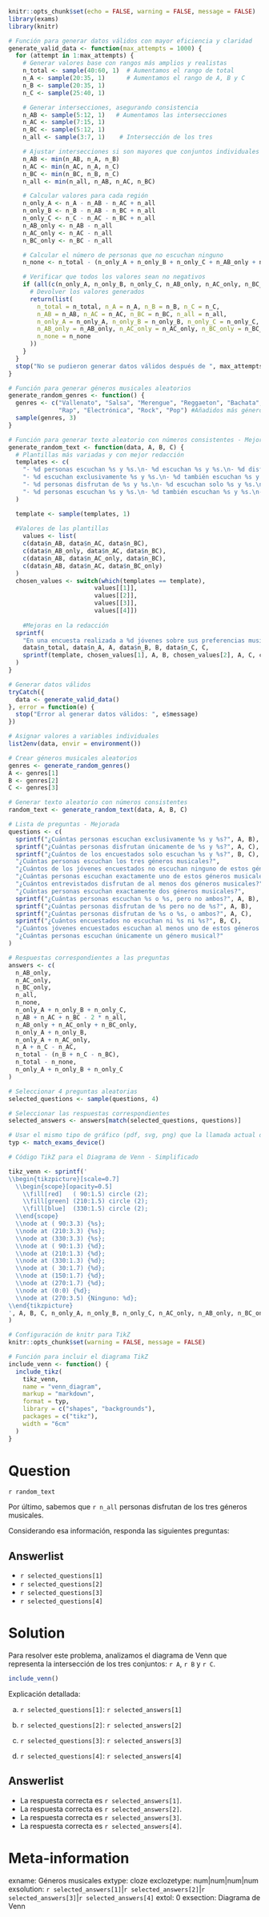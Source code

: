 ```r
knitr::opts_chunk$set(echo = FALSE, warning = FALSE, message = FALSE)
library(exams)
library(knitr)

# Función para generar datos válidos con mayor eficiencia y claridad
generate_valid_data <- function(max_attempts = 1000) {
  for (attempt in 1:max_attempts) {
    # Generar valores base con rangos más amplios y realistas
    n_total <- sample(40:60, 1)  # Aumentamos el rango de total
    n_A <- sample(20:35, 1)      # Aumentamos el rango de A, B y C
    n_B <- sample(20:35, 1)
    n_C <- sample(25:40, 1)

    # Generar intersecciones, asegurando consistencia
    n_AB <- sample(5:12, 1)   # Aumentamos las intersecciones
    n_AC <- sample(7:15, 1)
    n_BC <- sample(5:12, 1)
    n_all <- sample(3:7, 1)    # Intersección de los tres

    # Ajustar intersecciones si son mayores que conjuntos individuales
    n_AB <- min(n_AB, n_A, n_B)
    n_AC <- min(n_AC, n_A, n_C)
    n_BC <- min(n_BC, n_B, n_C)
    n_all <- min(n_all, n_AB, n_AC, n_BC)

    # Calcular valores para cada región
    n_only_A <- n_A - n_AB - n_AC + n_all
    n_only_B <- n_B - n_AB - n_BC + n_all
    n_only_C <- n_C - n_AC - n_BC + n_all
    n_AB_only <- n_AB - n_all
    n_AC_only <- n_AC - n_all
    n_BC_only <- n_BC - n_all

    # Calcular el número de personas que no escuchan ninguno
    n_none <- n_total - (n_only_A + n_only_B + n_only_C + n_AB_only + n_AC_only + n_BC_only + n_all)

    # Verificar que todos los valores sean no negativos
    if (all(c(n_only_A, n_only_B, n_only_C, n_AB_only, n_AC_only, n_BC_only, n_all, n_none) >= 0) && n_none <= 15) { #Añadida una restricción para que n_none no sea tan grande
      # Devolver los valores generados
      return(list(
        n_total = n_total, n_A = n_A, n_B = n_B, n_C = n_C,
        n_AB = n_AB, n_AC = n_AC, n_BC = n_BC, n_all = n_all,
        n_only_A = n_only_A, n_only_B = n_only_B, n_only_C = n_only_C,
        n_AB_only = n_AB_only, n_AC_only = n_AC_only, n_BC_only = n_BC_only,
        n_none = n_none
      ))
    }
  }
  stop("No se pudieron generar datos válidos después de ", max_attempts, " intentos")
}

# Función para generar géneros musicales aleatorios
generate_random_genres <- function() {
  genres <- c("Vallenato", "Salsa", "Merengue", "Reggaeton", "Bachata", "Cumbia",
              "Rap", "Electrónica", "Rock", "Pop") #Añadidos más géneros
  sample(genres, 3)
}

# Función para generar texto aleatorio con números consistentes - Mejorada
generate_random_text <- function(data, A, B, C) {
  # Plantillas más variadas y con mejor redacción
  templates <- c(
    "- %d personas escuchan %s y %s.\n- %d escuchan %s y %s.\n- %d disfrutan de %s y %s.",
    "- %d escuchan exclusivamente %s y %s.\n- %d también escuchan %s y %s.\n- %d personas disfrutan de %s y %s.",
    "- %d personas disfrutan de %s y %s.\n- %d escuchan solo %s y %s.\n- %d personas disfrutan de %s y %s.",
    "- %d personas escuchan %s y %s.\n- %d también escuchan %s y %s.\n- %d escuchan solo %s y %s."
  )

  template <- sample(templates, 1)
    
  #Valores de las plantillas
    values <- list(
    c(data$n_AB, data$n_AC, data$n_BC),
    c(data$n_AB_only, data$n_AC, data$n_BC),
    c(data$n_AB, data$n_AC_only, data$n_BC),
    c(data$n_AB, data$n_AC, data$n_BC_only)
  )
  chosen_values <- switch(which(templates == template),
                        values[[1]],
                        values[[2]],
                        values[[3]],
                        values[[4]])
  
    #Mejoras en la redacción
  sprintf(
    "En una encuesta realizada a %d jóvenes sobre sus preferencias musicales, se encontró que:\n\n- %d de ellos escuchan %s.\n- %d prefieren %s.\n- %d disfrutan de %s.\n\nAdemás, se sabe que:\n\n%s",
    data$n_total, data$n_A, A, data$n_B, B, data$n_C, C,
    sprintf(template, chosen_values[1], A, B, chosen_values[2], A, C, chosen_values[3], B, C)
  )
}

# Generar datos válidos
tryCatch({
  data <- generate_valid_data()
}, error = function(e) {
  stop("Error al generar datos válidos: ", e$message)
})

# Asignar valores a variables individuales
list2env(data, envir = environment())

# Crear géneros musicales aleatorios
genres <- generate_random_genres()
A <- genres[1]
B <- genres[2]
C <- genres[3]

# Generar texto aleatorio con números consistentes
random_text <- generate_random_text(data, A, B, C)

# Lista de preguntas - Mejorada
questions <- c(
  sprintf("¿Cuántas personas escuchan exclusivamente %s y %s?", A, B),
  sprintf("¿Cuántas personas disfrutan únicamente de %s y %s?", A, C),
  sprintf("¿Cuántos de los encuestados solo escuchan %s y %s?", B, C),
  "¿Cuántas personas escuchan los tres géneros musicales?",
  "¿Cuántos de los jóvenes encuestados no escuchan ninguno de estos géneros musicales?",
  "¿Cuántas personas escuchan exactamente uno de estos géneros musicales?",
  "¿Cuántos entrevistados disfrutan de al menos dos géneros musicales?",
  "¿Cuántas personas escuchan exactamente dos géneros musicales?",
  sprintf("¿Cuántas personas escuchan %s o %s, pero no ambos?", A, B),
  sprintf("¿Cuántas personas disfrutan de %s pero no de %s?", A, B),
  sprintf("¿Cuántas personas disfrutan de %s o %s, o ambos?", A, C),
  sprintf("¿Cuántos encuestados no escuchan ni %s ni %s?", B, C),
  "¿Cuántos jóvenes encuestados escuchan al menos uno de estos géneros musicales?",
  "¿Cuántas personas escuchan únicamente un género musical?"
)

# Respuestas correspondientes a las preguntas
answers <- c(
  n_AB_only,
  n_AC_only,
  n_BC_only,
  n_all,
  n_none,
  n_only_A + n_only_B + n_only_C,
  n_AB + n_AC + n_BC - 2 * n_all,
  n_AB_only + n_AC_only + n_BC_only,
  n_only_A + n_only_B,
  n_only_A + n_AC_only,
  n_A + n_C - n_AC,
  n_total - (n_B + n_C - n_BC),
  n_total - n_none,
  n_only_A + n_only_B + n_only_C
)

# Seleccionar 4 preguntas aleatorias
selected_questions <- sample(questions, 4)

# Seleccionar las respuestas correspondientes
selected_answers <- answers[match(selected_questions, questions)]

# Usar el mismo tipo de gráfico (pdf, svg, png) que la llamada actual de xweave()
typ <- match_exams_device()

# Código TikZ para el Diagrama de Venn - Simplificado

tikz_venn <- sprintf('
\\begin{tikzpicture}[scale=0.7]
  \\begin{scope}[opacity=0.5]
    \\fill[red]   ( 90:1.5) circle (2);
    \\fill[green] (210:1.5) circle (2);
    \\fill[blue]  (330:1.5) circle (2);
  \\end{scope}
  \\node at ( 90:3.3) {%s};
  \\node at (210:3.3) {%s};
  \\node at (330:3.3) {%s};
  \\node at ( 90:1.3) {%d};
  \\node at (210:1.3) {%d};
  \\node at (330:1.3) {%d};
  \\node at ( 30:1.7) {%d};
  \\node at (150:1.7) {%d};
  \\node at (270:1.7) {%d};
  \\node at (0:0) {%d};
  \\node at (270:3.5) {Ninguno: %d};
\\end{tikzpicture}
', A, B, C, n_only_A, n_only_B, n_only_C, n_AC_only, n_AB_only, n_BC_only, n_all, n_none
)

# Configuración de knitr para TikZ
knitr::opts_chunk$set(warning = FALSE, message = FALSE)

# Función para incluir el diagrama TikZ
include_venn <- function() {
  include_tikz(
    tikz_venn,
    name = "venn_diagram",
    markup = "markdown",
    format = typ,
    library = c("shapes", "backgrounds"),
    packages = c("tikz"),
    width = "6cm"
  )
}
```

Question
========

`r random_text`

Por último, sabemos que `r n_all` personas disfrutan de los tres géneros musicales.

Considerando esa información, responda las siguientes preguntas:

Answerlist
----------

* `r selected_questions[1]`
* `r selected_questions[2]`
* `r selected_questions[3]`
* `r selected_questions[4]`

Solution
========

Para resolver este problema, analizamos el diagrama de Venn que representa la intersección de los tres conjuntos: `r A`, `r B` y `r C`.

```r
include_venn()
```

Explicación detallada:

a) `r selected_questions[1]`: `r selected_answers[1]`
   
b) `r selected_questions[2]`: `r selected_answers[2]`
   
c) `r selected_questions[3]`: `r selected_answers[3]`
   
d) `r selected_questions[4]`: `r selected_answers[4]`

Answerlist
----------

* La respuesta correcta es `r selected_answers[1]`.
* La respuesta correcta es `r selected_answers[2]`.
* La respuesta correcta es `r selected_answers[3]`.
* La respuesta correcta es `r selected_answers[4]`.

Meta-information
================
exname: Géneros musicales
extype: cloze
exclozetype: num|num|num|num
exsolution: `r selected_answers[1]`|`r selected_answers[2]`|`r selected_answers[3]`|`r selected_answers[4]`
extol: 0
exsection: Diagrama de Venn
